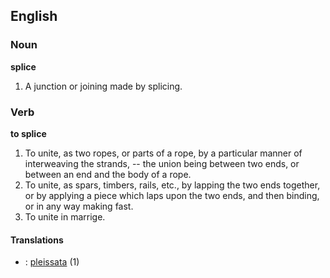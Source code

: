 ==English==

===Noun===

'''splice'''

#A junction or joining made by splicing.

===Verb===

'''to splice'''

#To unite, as two ropes, or parts of a rope, by a particular manner of interweaving the strands, -- the union being between two ends, or between an end and the body of a rope.
#To unite, as spars, timbers, rails, etc., by lapping the two ends together, or by applying a piece which laps upon the two ends, and then binding, or in any way making fast.
#To unite in marrige.

====Translations====
*{{fi}}: [[pleissata]] (1)